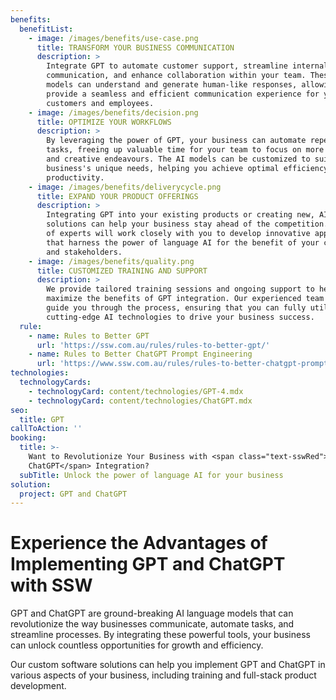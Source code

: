 ```yaml
---
benefits:
  benefitList:
    - image: /images/benefits/use-case.png
      title: TRANSFORM YOUR BUSINESS COMMUNICATION
      description: >
        Integrate GPT to automate customer support, streamline internal
        communication, and enhance collaboration within your team. These AI
        models can understand and generate human-like responses, allowing you to
        provide a seamless and efficient communication experience for your
        customers and employees.
    - image: /images/benefits/decision.png
      title: OPTIMIZE YOUR WORKFLOWS
      description: >
        By leveraging the power of GPT, your business can automate repetitive
        tasks, freeing up valuable time for your team to focus on more strategic
        and creative endeavours. The AI models can be customized to suit your
        business's unique needs, helping you achieve optimal efficiency and
        productivity.
    - image: /images/benefits/deliverycycle.png
      title: EXPAND YOUR PRODUCT OFFERINGS
      description: >
        Integrating GPT into your existing products or creating new, AI-driven
        solutions can help your business stay ahead of the competition. Our team
        of experts will work closely with you to develop innovative applications
        that harness the power of language AI for the benefit of your customers
        and stakeholders.
    - image: /images/benefits/quality.png
      title: CUSTOMIZED TRAINING AND SUPPORT
      description: >
        We provide tailored training sessions and ongoing support to help you
        maximize the benefits of GPT integration. Our experienced team will
        guide you through the process, ensuring that you can fully utilize these
        cutting-edge AI technologies to drive your business success.
  rule:
    - name: Rules to Better GPT
      url: 'https://ssw.com.au/rules/rules-to-better-gpt/'
    - name: Rules to Better ChatGPT Prompt Engineering
      url: 'https://www.ssw.com.au/rules/rules-to-better-chatgpt-prompt-engineering/'
technologies:
  technologyCards:
    - technologyCard: content/technologies/GPT-4.mdx
    - technologyCard: content/technologies/ChatGPT.mdx
seo:
  title: GPT
callToAction: ''
booking:
  title: >-
    Want to Revolutionize Your Business with <span class="text-sswRed">GPT and
    ChatGPT</span> Integration?
  subTitle: Unlock the power of language AI for your business
solution:
  project: GPT and ChatGPT
---
```


# Experience the Advantages of Implementing **GPT and ChatGPT** with SSW

<VideoEmbed url="https://www.youtube.com/watch?v=_uzJTr1vC0o" />

GPT and ChatGPT are ground-breaking AI language models that can revolutionize the way businesses communicate, automate tasks, and streamline processes. By integrating these powerful tools, your business can unlock countless opportunities for growth and efficiency.

Our custom software solutions can help you implement GPT and ChatGPT in various aspects of your business, including training and full-stack product development.
